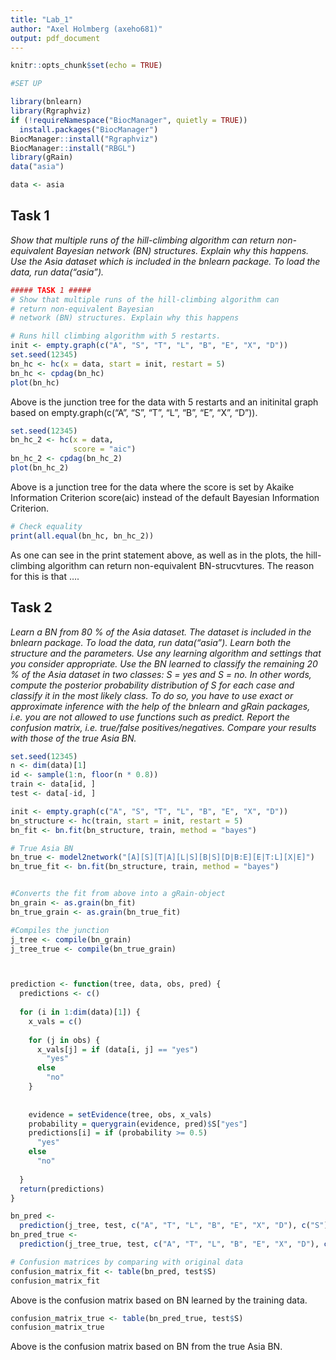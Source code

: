 ---
title: "Lab_1"
author: "Axel Holmberg (axeho681)"
output: pdf_document
---

```{r setup, include=FALSE}
knitr::opts_chunk$set(echo = TRUE)
```

```{r Sety up, include=FALSE}
#SET UP

library(bnlearn)
library(Rgraphviz)
if (!requireNamespace("BiocManager", quietly = TRUE))
  install.packages("BiocManager")
BiocManager::install("Rgraphviz")
BiocManager::install("RBGL")
library(gRain)
data("asia")

data <- asia

```




## Task 1

*Show that multiple runs of the hill-climbing algorithm can return non-equivalent Bayesian network (BN) structures. Explain why this happens. Use the Asia dataset which is included in the bnlearn package. To load the data, run data("asia").*

```{r Task 1_1, echo=FALSE}
##### TASK 1 #####
# Show that multiple runs of the hill-climbing algorithm can
# return non-equivalent Bayesian
# network (BN) structures. Explain why this happens

# Runs hill climbing algorithm with 5 restarts.
init <- empty.graph(c("A", "S", "T", "L", "B", "E", "X", "D"))
set.seed(12345)
bn_hc <- hc(x = data, start = init, restart = 5)
bn_hc <- cpdag(bn_hc)
plot(bn_hc)

```

Above is the junction tree for the data with 5 restarts and an initinital graph based on empty.graph(c("A", "S", "T", "L", "B", "E", "X", "D")).

```{r Task 1_2, echo=FALSE}

set.seed(12345)
bn_hc_2 <- hc(x = data,
              score = "aic")
bn_hc_2 <- cpdag(bn_hc_2)
plot(bn_hc_2)
```

Above is a junction tree for the data where the score is set by Akaike Information Criterion score(aic) instead of the default Bayesian Information Criterion.

```{r Task 1_3, echo=FALSE}
# Check equality
print(all.equal(bn_hc, bn_hc_2))

```

As one can see in the print statement above, as well as in the plots, the hill-climbing algorithm  can return non-equivalent BN-strucvtures. The reason for this is that .... 


## Task 2

*Learn a BN from 80 % of the Asia dataset. The dataset is included in the bnlearn package. To load the data, run data("asia"). Learn both the structure and the parameters. Use any learning algorithm and settings that you consider appropriate. Use the BN learned to classify the remaining 20 % of the Asia dataset in two classes: S = yes and S = no. In other words, compute the posterior probability distribution of S for each case and classify it in the most likely class. To do so, you have to use exact or approximate inference with the help of the bnlearn and gRain packages, i.e. you are not allowed to use functions such as predict. Report the confusion matrix, i.e. true/false positives/negatives. Compare your results with those of the true Asia BN.*


```{r Task 2_1, echo=FALSE}
set.seed(12345)
n <- dim(data)[1]
id <- sample(1:n, floor(n * 0.8))
train <- data[id, ]
test <- data[-id, ]

init <- empty.graph(c("A", "S", "T", "L", "B", "E", "X", "D"))
bn_structure <- hc(train, start = init, restart = 5)
bn_fit <- bn.fit(bn_structure, train, method = "bayes")

# True Asia BN
bn_true <- model2network("[A][S][T|A][L|S][B|S][D|B:E][E|T:L][X|E]")
bn_true_fit <- bn.fit(bn_structure, train, method = "bayes")


#Converts the fit from above into a gRain-object
bn_grain <- as.grain(bn_fit)
bn_true_grain <- as.grain(bn_true_fit)

#Compiles the junction
j_tree <- compile(bn_grain)
j_tree_true <- compile(bn_true_grain)



prediction <- function(tree, data, obs, pred) {
  predictions <- c()
  
  for (i in 1:dim(data)[1]) {
    x_vals = c()
    
    for (j in obs) {
      x_vals[j] = if (data[i, j] == "yes")
        "yes"
      else
        "no"
    }
    
    
    evidence = setEvidence(tree, obs, x_vals)
    probability = querygrain(evidence, pred)$S["yes"]
    predictions[i] = if (probability >= 0.5)
      "yes"
    else
      "no"
    
  }
  return(predictions)
}

bn_pred <-
  prediction(j_tree, test, c("A", "T", "L", "B", "E", "X", "D"), c("S"))
bn_pred_true <-
  prediction(j_tree_true, test, c("A", "T", "L", "B", "E", "X", "D"), c("S"))

# Confusion matrices by comparing with original data
confusion_matrix_fit <- table(bn_pred, test$S)
confusion_matrix_fit
```

Above is the confusion matrix based on BN learned by the training data.

```{r Task 2_2, echo=FALSE}
confusion_matrix_true <- table(bn_pred_true, test$S)
confusion_matrix_true
```

Above is the confusion matrix based on BN from the true Asia BN.
